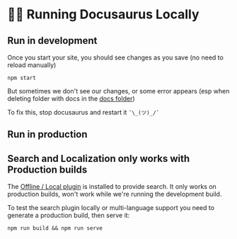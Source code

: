 # 👩‍💻 Running Docusaurus Locally

## Run in development

Once you start your site, you should see changes as you save (no need to reload manually)

```shell
npm start
```

But sometimes we don't see our changes, or some error appears (esp when deleting folder with docs in the [docs folder](structure-site/docs-folder))

To fix this, stop docusaurus and restart it `¯\_(ツ)_/¯`

## Run in production

## Search and Localization only works with Production builds

The [Offline / Local plugin](https://github.com/cmfcmf/docusaurus-search-local) is installed to provide search. It only works on production builds, won't work while we're running the development build.

To test the search plugin locally or multi-language support you need to generate a production build, then serve it:

```shell
npm run build && npm run serve
```